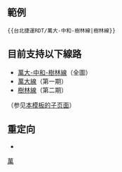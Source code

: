 <noinclude>{{Documentation subpage}}</noinclude>

==範例==
 <nowiki>{{台北捷運RDT/萬大-中和-樹林線|樹林線}}</nowiki>

==目前支持以下線路==
* [[Template:台北捷運RDT/萬大-中和-樹林線/全圖|萬大-中和-樹林線]]（全圖）
* [[Template:台北捷運RDT/萬大-中和-樹林線/萬大線|萬大線]]（第一期）
* [[Template:台北捷運RDT/萬大-中和-樹林線/樹林線|樹林線]]（第二期）

（参见[[Special:前缀索引/Template:台北捷運RDT/萬大-中和-樹林線/|本模板的子页面]]）

==重定向==
*{{tl|萬大-中和-樹林線RDT}}

<includeonly>[[Category:台北捷運RDT|萬]]</includeonly>